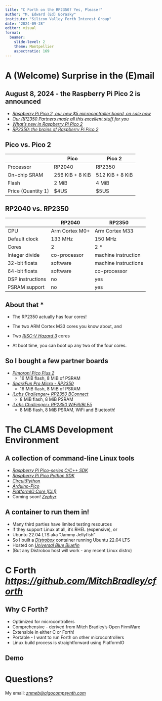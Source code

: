 ```yaml
---
title: "C Forth on the RP2350? Yes, Please!"
author: "M. Edward (Ed) Borasky"
institute: "Silicon Valley Forth Interest Group"
date: "2024-09-28"
editor: visual
format: 
  beamer:
    slide-level: 2
    theme: Montpellier
    aspectratio: 169
---
```


# A (Welcome) Surprise in the (E)mail

## August 8, 2024 - the Raspberry Pi Pico 2 is announced

-   [[*Raspberry Pi Pico 2, our new \$5 microcontroller board, on sale now*]{.underline}](https://www.raspberrypi.com/news/raspberry-pi-pico-2-our-new-5-microcontroller-board-on-sale-now/)
-   [[*Our RP2350 Partners made all this excellent stuff for you*]{.underline}](https://www.raspberrypi.com/news/our-rp2350-partners-made-all-this-excellent-stuff-for-you/)
-   [[*What’s new in Raspberry Pi Pico 2*]{.underline}](https://www.raspberrypi.com/news/whats-new-in-pico-2/)
-   [[*RP2350: the brains of Raspberry Pi Pico 2*]{.underline}](https://www.raspberrypi.com/news/rp2350-the-brains-of-raspberry-pi-pico-2/)

## Pico vs. Pico 2

|                    | Pico            | Pico 2          |
|--------------------|-----------------|-----------------|
| Processor          | RP2040          | RP2350          |
| On-chip SRAM       | 256 KiB + 8 KiB | 512 KiB + 8 KiB |
| Flash              | 2 MiB           | 4 MiB           |
| Price (Quantity 1) | \$4US           | \$5US           |

## RP2040 vs. RP2350

|                  | RP2040         | RP2350               |
|------------------|----------------|----------------------|
| CPU              | Arm Cortex M0+ | Arm Cortex M33       |
| Default clock    | 133 MHz        | 150 MHz              |
| Cores            | 2              | 2 \*                 |
| Integer divide   | co-processor   | machine instruction  |
| 32-bit floats    | software       | machine instructions |
| 64-bit floats    | software       | co-processor         |
| DSP instructions | no             | yes                  |
| PSRAM support    | no             | yes                  |

## About that \*

-   The RP2350 actually has four cores!

-   The two ARM Cortex M33 cores you know about, and

-   Two [[*RISC-V Hazard 3*]{.underline}](https://github.com/Wren6991/Hazard3) cores

-   At boot time, you can boot up any two of the four cores.

## So I bought a few partner boards

-   [[*Pimoroni Pico Plus 2*]{.underline}](https://shop.pimoroni.com/products/pimoroni-pico-plus-2-w?variant=42182811942995)
    -   16 MiB flash, 8 MiB of PSRAM
-   [[*SparkFun Pro Micro - RP2350*]{.underline}](https://www.sparkfun.com/products/24870)
    -   16 MiB flash, 8 MiB of PSRAM
-   [[*iLabs Challenger+ RP2350 BConnect*]{.underline}](https://ilabs.se/challenger-rp2350-bconnect-datasheet/)
    -   8 MiB flash, 8 MiB PSRAM
-   [[*iLabs Challenger+ RP2350 WiFi6/BLE5*]{.underline}](https://ilabs.se/challenger-rp2350-wifi-ble/)
    -   8 MiB flash, 8 MiB PSRAM, WiFi and Bluetooth!

# The CLAMS Development Environment

## A collection of command-line Linux tools

-   [[*Raspberry Pi Pico-series C/C++ SDK*]{.underline}](https://datasheets.raspberrypi.com/pico/raspberry-pi-pico-c-sdk.pdf)
-   [[*Raspberry Pi Pico Python SDK*]{.underline}](https://datasheets.raspberrypi.com/pico/raspberry-pi-pico-python-sdk.pdf)
-   [[*CircuitPython*]{.underline}](https://circuitpython.org/)
-   [[*Arduino-Pico*]{.underline}](https://arduino-pico.readthedocs.io/en/latest/)
-   [[*PlatformIO Core (CLI)*]{.underline}](https://docs.platformio.org/en/latest/core/index.html)
-   Coming soon! [[*Zephyr*]{.underline}](https://docs.zephyrproject.org/latest/index.html)

## A container to run them in!

-   Many third parties have limited testing resources
-   If they support Linux at all, it's RHEL (expensive), or
-   Ubuntu 22.04 LTS aka "Jammy Jellyfish"
-   So I built a [[*Distrobox*]{.underline}](https://distrobox.it/) container running Ubuntu 22.04 LTS
-   Hosted on [[*Universal Blue Bluefin*]{.underline}](https://projectbluefin.io/)
-   (But any Distrobox host will work - any recent Linux distro)

# C Forth [[*https://github.com/MitchBradley/cforth*]{.underline}](https://github.com/MitchBradley/cforth)

## Why C Forth?

-   Optimized for microcontrollers
-   Comprehensive - derived from Mitch Bradley's Open FirmWare
-   Extensible in either C or Forth!
-   Portable - I want to run Forth on other microcontrollers
-   Linux build process is straightforward using PlatformIO

## Demo

# Questions?

My email: [*znmeb\@algocompsynth.com*]{.underline}
